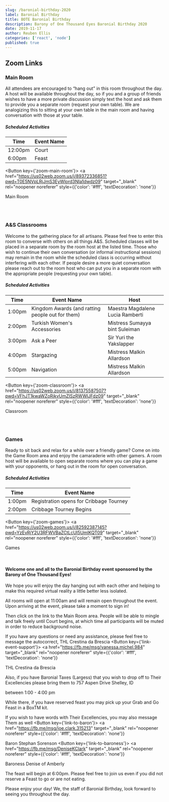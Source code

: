 ```yaml
---
slug: /baronial-birthday-2020
label: Baronial Birthday
title: BOTE Baronial Birthday
description: Barony of One Thousand Eyes Baronial Birthday 2020
date: 2019-11-17
author: Reuben Ellis
categories: ['react', 'node']
published: true
---
```



## Zoom Links

### Main Room

All attendees are encouraged to “hang out” in this room throughout the day.  A host will be available throughout the day, so if you and a group of friends wishes to have a more private discussion simply text the host and ask them to provide you a separate room (request your own table).  We are analogizing this to sitting at your own table in the main room and having conversation with those at your table.

##### Scheduled Activities 

<table class='mb-5'>
<thead>
<tr>
<th>Time</th>
<th>Event Name </th>
</tr>
</thead>
<tbody>
<tr><td class='pr-5'>12:00pm</td><td class='pr-5'>Court</td></tr>
<tr><td class='pr-5'>6:00pm</td><td class='pr-5'>Feast</td></tr>
</tbody>
</table>

<Button key={'zoom-main-room'}>
  <a
  href="https://us02web.zoom.us/j/89372336851?pwd=T0E5NVpLRjJmS3EyWlord3NIa1dwdz09"
  target="_blank"
  rel="noopener noreferer"
  style={{'color': '#fff', 'textDecoration': 'none'}}
>
Main Room</a>
</Button>

<br />
<br />

### A&S Classrooms

Welcome to the gathering place for all artisans.  Please feel free to enter this room to converse with others on all things A&S.  Scheduled classes will be placed in a separate room by the room host at the listed time.  Those who wish to continue their own conversation (or informal instructional sessions) may remain in the room while the scheduled 
  class is occurring without interfering with each other.  If people desire a more quiet conversation please reach out to the room host who can put you in a separate room with the appropriate people (requesting your own table).

##### Scheduled Activities 

<table class='mb-5'>
<thead>
<tr>
<th>Time</th>
<th>Event Name </th>
<th>Host</th>
</tr>
</thead>
<tbody>
<tr><td class='pr-5'>1:00pm</td><td class='pr-5'>Kingdom Awards (and ratting people out for them)</td><td>Maestra Magdalene Lucia Ramberti</td></tr>
<tr><td class='pr-5'>2:00pm</td><td class='pr-5'>Turkish Women's Accessories</td><td>Mistress Sumayya bint Suleiman</td></tr>
<tr><td class='pr-5'>3:00pm</td><td class='pr-5'>Ask a Peer </td><td>Sir Yuri the Yakslapper</td></tr>
<tr><td class='pr-5'>4:00pm</td><td class='pr-5'>Stargazing</td><td>Mistress Malkin Allardson </td></tr>
<tr><td class='pr-5'>5:00pm</td><td class='pr-5'>Navigation</td><td>Mistress Malkin Allardson </td></tr>
</tbody>
</table>

<Button key={'zoom-classroom'}>
  <a
  href="https://us02web.zoom.us/j/81375587507?pwd=VFhJT1kwaWZoRjkvUmZISzRWWlJFdz09"
  target="_blank"
  rel="noopener noreferer"
  style={{'color': '#fff', 'textDecoration': 'none'}}
>
Classroom</a>
</Button>

<br />
<br />

### Games

Ready to sit back and relax for a while over a friendly game?  Come on into the Game Room area and enjoy the camaraderie with other gamers.  A room host will be available to open separate rooms where you can play a game with your opponents, or hang out in the room for open conversation.

##### Scheduled Activities 

<table class='mb-5'>
<thead>
<tr>
<th>Time</th>
<th>Event Name </th>
</tr>
</thead>
<tbody>
<tr><td class='pr-5'>1:00pm</td><td class='pr-5'>Registration opens for Cribbage Tourney</td></tr>
<tr><td class='pr-5'>2:00pm</td><td class='pr-5'>Cribbage Tourney Begins</td></tr>
</tbody>
</table>

<Button key={'zoom-games'}>
  <a
  href="https://us02web.zoom.us/j/82592387145?pwd=YzEvRjY2U3RFWVBaZCtLcUI5UmlKQT09"
  target="_blank"
  rel="noopener noreferer"
  style={{'color': '#fff', 'textDecoration': 'none'}}
>
Games</a>
</Button>

<br />

#### Welcome one and all to the Baronial Birthday event sponsored by the Barony of One Thousand Eyes!

We hope you will enjoy the day hanging out with each other and helping to make this required virtual reality a little better less isolated.

All rooms will open at 11:00am and will remain open throughout the event. Upon arriving at the event, please take a moment to sign in!

Then click on the link to the Main Room area. People will be able to mingle and talk freely until Court begins, at which time all participants will be muted in order to reduce background noise.

If you have any questions or need any assistance, please feel free to message the autocorrect, THL Crestina da Brescia
<Button key={'link-event-support'}>
  <a
  href="https://fb.me/msg/vanessa.michel.984"
  target="_blank"
  rel="noopener noreferer"
  style={{'color': '#fff', 'textDecoration': 'none'}}
>
THL Crestina da Brescia</a>
</Button>

Also, if you have Baronial Taxes (Largess) that you wish to drop off to Their Excellencies please bring them to
757 Aspen Drive
Shelley, ID

between 1:00 - 4:00 pm 

While there, if you have reserved feast you may pick up your Grab and Go Feast in a BoxTM kit.

If you wish to have words with Their Excellencies, you may also message Them as well
<Button key={'link-to-baron'}>
  <a
  href="https://fb.me/msg/joe.clark.315213"
  target="_blank"
  rel="noopener noreferer"
  style={{'color': '#fff', 'textDecoration': 'none'}}
>
Baron Stephan Sorenson</a>
</Button>
<Button key={'link-to-baroness'}>
  <a
  href="https://fb.me/msg/DeniseKClark"
  target="_blank"
  rel="noopener noreferer"
  style={{'color': '#fff', 'textDecoration': 'none'}}
>
Baroness Denise of Amberly</a>
</Button>

The feast will begin at 6:00pm. Please feel free to join us even if you did not reserve a Feast to go or are not eating.

Please enjoy your day! We, the staff of Baronial Birthday, look forward to seeing you throughout the day.
